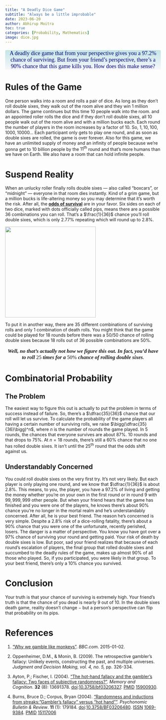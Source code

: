 ```yaml
---
title: "A Deadly Dice Game"
subtitle: "Always be a little improbable"
date: 2023-06-20
author: Abhirup Moitra
toc: true
categories: [Probability, Mathematics]
image: dice.jpg
---
```


::: {style="color: navy; font-size: 18px; font-family: Garamond; text-align: center; border-radius: 3px; background-image: linear-gradient(#C3E5E5, #F6F7FC);"}
A deadly dice game that from your perspective gives you a $97.2\%$ chance of surviving. But from your friend's perspective, there's a $90\%$ chance that this game kills you. How does this make sense?
:::

# Rules of the Game

One person walks into a room and rolls a pair of dice. As long as they don't roll double sixes, they walk out of the room alive and they win $1\;\text{million}$ dollars. The game continues but this time $10$ people walk into the room. and an appointed roller rolls the dice and if they don't roll double sixes, all $10$ people walk out of the room alive and with a million bucks each. Each round the number of players in the room increases by a factor of $10$. So, $1,10,100,1000, 10000\ldots$ Each participant only gets to play one round, and as soon as double sixes are rolled, the game is over forever. Also for this game, we have an unlimited supply of money and an infinity of people because we're gonna get to $10$ billion people by the $11^{\text{th}}$ round and that's more humans than we have on Earth. We also have a room that can hold infinite people.

# **Suspend Reality**

When an unlucky roller finally rolls double sixes --- also called "boxcars", or "midnight" --- everyone in that room dies instantly. Kind of a grim game, but a million bucks is life-altering money so you may determine that it's worth the risk. After all, the [**odds of survival**](https://www.ncbi.nlm.nih.gov/pmc/articles/PMC2394262/) are in your favor. Six sides on each of two dice, marked with dots officially called pips, means there are a possible $36$ combinations you can roll. That's a $\frac{1}{36}$ chance you'll roll double sixes, which is only $2.77\%$ repeating which will round up to $2.8\%.$

![](CluelessDefinitiveBongo-size_restricted.gif){fig-align="center" width="293"}

To put it in another way, there are $35$ different combinations of surviving rolls and only $1$ combination of death rolls. You might think that the game could be played for $18$ rounds before there was a $50/50$ chance of rolling double sixes because $18$ rolls out of $36$ possible combinations are $50\%.$

::: {style="font-family: Georgia; text-align: center; font-size: 17px"}
***Well, no that's actually not how we figure this out. In fact, you'd have to roll*** $25$ ***times for a*** $50\%$ ***chance of rolling double sixes**.*
:::

# **Combinatorial Probability**

## **The Problem**

The easiest way to figure this out is actually to put the problem in terms of success instead of failure. So, there's a $\dfrac{35}{36}$ chance that our roll will let us survive. To calculate the probability of the game players all having a certain number of surviving rolls, we raise $\bigg(\dfrac{35}{36}\bigg)^n$, where $n$ is the number of rounds the game played. In $5$ rounds, the chances that everyone survives are about $87\% .$ $10$ rounds and that drops to $75\%.$ At $n=18$ rounds, there's still a $60\%$ chance that no one has rolled double sixes. It isn't until the $25^{\text {th}}$ round that the odds shift against us.

## **Understandably Concerned**

You could roll double sixes on the very first try. It's not very likely. But each player is only playing one round, and we know that $\dfrac{1}{36}$ is about $2.8\%.$ This means, to you, the player, you have a $97.2\%$ of living and getting the money whether you're on your own in the first round or in round $9$ with $99,999,999$ other people. But when your friend hears that the game has finished and you were one of the players, he knows there's about $90\%$ chance you're no longer in the mortal realm and he's understandably concerned. After all, he is your best friend. The reason he's concerned is very simple. Despite a $2.8\%$ risk of a dice-rolling fatality, there's about a $90\%$ chance that you were one of the unfortunate, recently perished, losers. The danger is a matter of perspective. You know you have got over a $97\%$ chance of surviving your round and getting paid. Your risk of death by double sixes is low. But poor, sad your friend realizes that because of each round's escalation of players, the final group that rolled double sixes and succumbed to the deadly rules of the game, makes up almost $90\%$ of all those who played. So, if you participated, you were likely in that group. To your best friend, there's only a $10\%$ chance you survived.

# **Conclusion**

Your truth is that your chance of surviving is extremely high. Your friend's truth is that the chance of you dead is nearly $9$ out of $10$. In the double sixes death game, reality doesn't change $-$ but a person's perspective can flip that probability on its pips.

# **References**

1.  ["Why we gamble like monkeys"](https://www.bbc.com/future/story/20150127-why-we-gamble-like-monkeys). *BBC.com*. 2015-01-02.

2.  Oppenheimer, D.M., & Monin, B. (2009). The retrospective gambler's fallacy: Unlikely events, constructing the past, and multiple universes. *Judgment and Decision Making, vol. 4, no. 5,* pp. 326-334.

3.  Ayton, P.; Fischer, I. (2004). ["The hot-hand fallacy and the gambler's fallacy: Two faces of subjective randomness?"](https://doi.org/10.3758%2Fbf03206327). *Memory and Cognition*. **32** (8): 13691378. [doi](https://en.wikipedia.org/wiki/Doi_(identifier) "Doi (identifier)"):[10.3758/bf03206327](https://doi.org/10.3758%2Fbf03206327). [PMID](https://en.wikipedia.org/wiki/PMID_(identifier) "PMID (identifier)") [15900930](https://pubmed.ncbi.nlm.nih.gov/15900930).

4.  Burns, Bruce D.; Corpus, Bryan (2004). ["Randomness and inductions from streaks:"Gambler's fallacy" versus "hot hand""](https://doi.org/10.3758%2FBF03206480). *Psychonomic Bulletin & Review*. **11** (1): 179184. [doi](https://en.wikipedia.org/wiki/Doi_(identifier) "Doi (identifier)"):[10.3758/BF03206480](https://doi.org/10.3758%2FBF03206480). [ISSN](https://en.wikipedia.org/wiki/ISSN_(identifier) "ISSN (identifier)") [1069-9384](https://www.worldcat.org/issn/1069-9384). [PMID](https://en.wikipedia.org/wiki/PMID_(identifier) "PMID (identifier)") [15117006](https://pubmed.ncbi.nlm.nih.gov/15117006)
